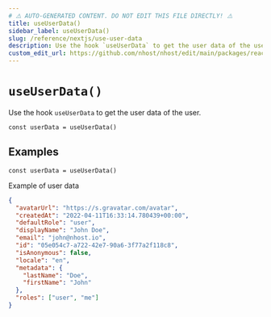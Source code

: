 ```yaml
---
# ⚠️ AUTO-GENERATED CONTENT. DO NOT EDIT THIS FILE DIRECTLY! ⚠️
title: useUserData()
sidebar_label: useUserData()
slug: /reference/nextjs/use-user-data
description: Use the hook `useUserData` to get the user data of the user.
custom_edit_url: https://github.com/nhost/nhost/edit/main/packages/react/src/useUserData.ts#L33
---
```


# `useUserData()`

Use the hook `useUserData` to get the user data of the user.

```tsx
const userData = useUserData()
```

## Examples

```tsx
const userData = useUserData()
```

Example of user data

```json
{
  "avatarUrl": "https://s.gravatar.com/avatar",
  "createdAt": "2022-04-11T16:33:14.780439+00:00",
  "defaultRole": "user",
  "displayName": "John Doe",
  "email": "john@nhost.io",
  "id": "05e054c7-a722-42e7-90a6-3f77a2f118c8",
  "isAnonymous": false,
  "locale": "en",
  "metadata": {
    "lastName": "Doe",
    "firstName": "John"
  },
  "roles": ["user", "me"]
}
```
